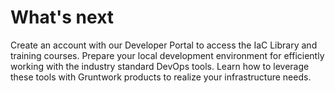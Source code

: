 # What's next

<CardList>
  <Card
    title="Gain access to Gruntwork’s products"
    href="/developer-portal/create-account"
  >
    Create an account with our Developer Portal to access the IaC Library and
    training courses.
  </Card>
  <Card title="Check out our products" href="/products">
    Prepare your local development environment for efficiently working with the
    industry standard DevOps tools.
  </Card>
  <Card title="Engage the community" href="/support#get-support">
    Learn how to leverage these tools with Gruntwork products to realize your
    infrastructure needs.
  </Card>
</CardList>

